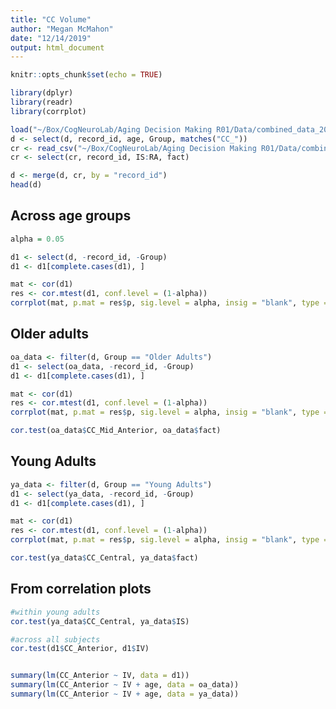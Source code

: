```yaml
---
title: "CC Volume"
author: "Megan McMahon"
date: "12/14/2019"
output: html_document
---
```


```r
knitr::opts_chunk$set(echo = TRUE)

library(dplyr)
library(readr)
library(corrplot)

load("~/Box/CogNeuroLab/Aging Decision Making R01/Data/combined_data_2019-12-13.RData")
d <- select(d, record_id, age, Group, matches("CC_"))
cr <- read_csv("~/Box/CogNeuroLab/Aging Decision Making R01/Data/combined_data_new.csv")
cr <- select(cr, record_id, IS:RA, fact)

d <- merge(d, cr, by = "record_id")
head(d)
```

## Across age groups
```r
alpha = 0.05

d1 <- select(d, -record_id, -Group)
d1 <- d1[complete.cases(d1), ]

mat <- cor(d1)
res <- cor.mtest(d1, conf.level = (1-alpha))
corrplot(mat, p.mat = res$p, sig.level = alpha, insig = "blank", type = "upper")
```


## Older adults
```r
oa_data <- filter(d, Group == "Older Adults")
d1 <- select(oa_data, -record_id, -Group)
d1 <- d1[complete.cases(d1), ]

mat <- cor(d1)
res <- cor.mtest(d1, conf.level = (1-alpha))
corrplot(mat, p.mat = res$p, sig.level = alpha, insig = "blank", type = "upper")
```

```r
cor.test(oa_data$CC_Mid_Anterior, oa_data$fact)
```


## Young Adults
```r
ya_data <- filter(d, Group == "Young Adults")
d1 <- select(ya_data, -record_id, -Group)
d1 <- d1[complete.cases(d1), ]

mat <- cor(d1)
res <- cor.mtest(d1, conf.level = (1-alpha))
corrplot(mat, p.mat = res$p, sig.level = alpha, insig = "blank", type = "upper")
```

```r
cor.test(ya_data$CC_Central, ya_data$fact)
```

## From correlation plots
```r
#within young adults
cor.test(ya_data$CC_Central, ya_data$IS)

#across all subjects
cor.test(d1$CC_Anterior, d1$IV)


summary(lm(CC_Anterior ~ IV, data = d1))
summary(lm(CC_Anterior ~ IV + age, data = oa_data))
summary(lm(CC_Anterior ~ IV + age, data = ya_data))


```

